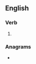 ==English==

===Verb===
{{head|en|verb form}}

# {{present participle of|en|adulterate|nocat=1}}

===Anagrams===
* {{anagrams|en|a=aadegilnrttu|triangulated}}